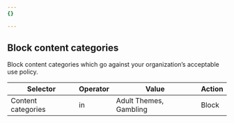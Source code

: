 ```yaml
---
{}

---
```


## Block content categories

Block content categories which go against your organization’s acceptable use policy.

| Selector           | Operator | Value                  | Action |
| ------------------ | -------- | ---------------------- | ------ |
| Content categories | in       | Adult Themes, Gambling | Block  |
